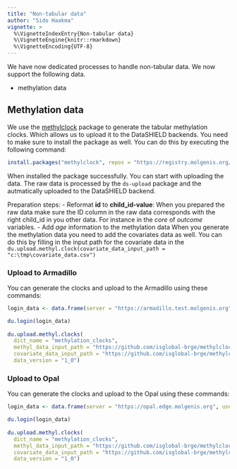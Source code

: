 ```yaml
---
title: "Non-tabular data"
author: "Sido Haakma"
vignette: >
  %\VignetteIndexEntry{Non-tabular data}
  %\VignetteEngine{knitr::rmarkdown}
  %\VignetteEncoding{UTF-8}
---
```




We have now dedicated processes to handle non-tabular data. We now support the following data.

- methylation data

## Methylation data
We use the [methylclock](https://github.com/isglobal-brge/methylclock) package to generate the tabular methylation clocks. Which allows us to upload it to the DataSHIELD backends. You need to make sure to install the package as well. You can do this by executing the following command:


```r
install.packages("methylclock", repos = "https://registry.molgenis.org/repository/R", dependencies = TRUE)
```

When installed the package successfully. You can start with uploading the data. The raw data is processed by the `ds-upload` package and the autmatically uploaded to the DataSHIELD backend.

Preparation steps:
- Reformat **id** to **child_id-value**: 
  When you prepared the raw data make sure the ID column in the raw data corresponds with the right child_id in you other data. 
  For instance in the *core* of *outcome* variables. 
- Add *age* information to the methylation data
  When you generate the methylation data you need to add the covariates data as well. 
  You can do this by filling in the input path for the covariate data in the `du.upload.methyl.clock(covariate_data_input_path = "c:\tmp\covariate_data.csv")`
  
### Upload to Armadillo
You can generate the clocks and upload to the Armadillo using these commands:


```r
login_data <- data.frame(server = "https://armadillo.test.molgenis.org", storage = "https://armadillo-minio.test.molgenis.org", driver = "ArmadilloDriver")

du.login(login_data)
  
du.upload.methyl.clocks(
  dict_name = "methylation_clocks", 
  methyl_data_input_path = "https://github.com/isglobal-brge/methylclock/blob/master/inst/extdata/MethylationDataExample55.csv?raw=true",
  covariate_data_input_path = "https://github.com/isglobal-brge/methylclock/raw/master/inst/extdata/SampleAnnotationExample55.csv?raw=true",
  data_version = "1_0")
```

### Upload to Opal
You can generate the clocks and upload to the Opal using these commands:


```r
login_data <- data.frame(server = "https://opal.edge.molgenis.org", username = "administrator", password = "ouf0uPh6", driver = "OpalDriver")

du.login(login_data)
  
du.upload.methyl.clocks(
  dict_name = "methylation_clocks", 
  methyl_data_input_path = "https://github.com/isglobal-brge/methylclock/blob/master/inst/extdata/MethylationDataExample55.csv?raw=true",
  covariate_data_input_path = "https://github.com/isglobal-brge/methylclock/raw/master/inst/extdata/SampleAnnotationExample55.csv?raw=true",
  data_version = "1_0")
```
